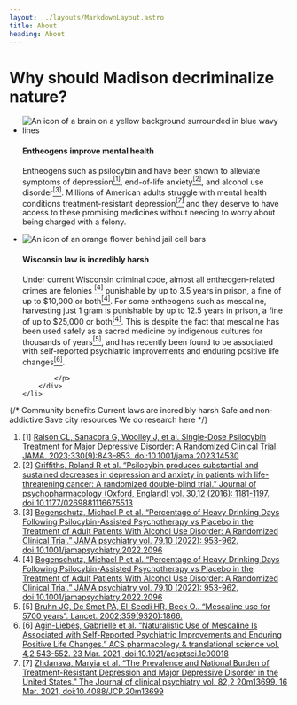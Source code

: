 ```yaml
---
layout: ../layouts/MarkdownLayout.astro
title: About
heading: About
---
```



# Why should Madison decriminalize nature?

<ul id="benefits">
    <li id="mental-health-benefits">
        <Image class="icon" src={brainIcon} alt="An icon of a brain on a yellow background surrounded in blue wavy lines"/>
        <div>
            <h4>Entheogens improve mental health</h4>
            <p>
                Entheogens such as psilocybin and have been shown to alleviate symptoms of depression<a href="#footnote-1"><sup>[1]</sup></a>,
                end-of-life anxiety<a href="#footnote-2"><sup>[2]</sup></a>, and alcohol use disorder<a href="#footnote-3"><sup>[3]</sup></a>.
                Millions of American adults struggle with mental health conditions treatment-resistant depression<a href="#footnote-7"><sup>[7]</sup></a>
                and they deserve to have access to these promising medicines without needing to worry about being charged with a felony.
            </p>
        </div>
    </li>
    <li id="current-penalties">
        <Image class="icon" src={flowerBehindBarsIcon} alt="An icon of an orange flower behind jail cell bars"/>
        <div>
            <h4>Wisconsin law is incredibly harsh</h4>
            <p>
                Under current Wisconsin criminal code, almost all entheogen-related crimes are felonies <a href="#footnote-4"><sup>[4]</sup></a>
                punishable by up to 3.5 years in prison, a fine of up to $10,000 or both<a href="#footnote-4"><sup>[4]</sup></a>.
                For some entheogens such as mescaline, harvesting just 1 gram is punishable by up to 12.5 years in prison,
                a fine of up to $25,000 or both<a href="#footnote-4"><sup>[4]</sup></a>. This is despite the fact that mescaline has been used
                safely as a sacred medicine by indigenous cultures for thousands of years<a href="#footnote-5"><sup>[5]</sup></a>,
                and has recently been found to be associated with self-reported psychiatric improvements and enduring positive
                life changes<a href="#footnote-6"><sup>[6]</sup></a>.

            </p>
        </div>
    </li>
</ul>



{/*
    Community benefits
    Current laws are incredibly harsh
    Safe and non-addictive
    Save city resources
    We do research here
*/}

<ol id="footnotes" class="text-xs">
    <li id="footnote-1">
        [1] <a href="https://jamanetwork.com/journals/jama/fullarticle/2808950">Raison CL, Sanacora G, Woolley J, et al. Single-Dose Psilocybin Treatment for Major Depressive Disorder: A Randomized Clinical Trial. JAMA. 2023;330(9):843–853. doi:10.1001/jama.2023.14530</a>
    </li>
    <li id="footnote-2">
        [2] <a href="https://pubmed.ncbi.nlm.nih.gov/34619818/">Griffiths, Roland R et al. “Psilocybin produces substantial and sustained decreases in depression and anxiety in patients with life-threatening cancer: A randomized double-blind trial.” Journal of psychopharmacology (Oxford, England) vol. 30,12 (2016): 1181-1197. doi:10.1177/0269881116675513</a>
    </li>
    <li id="footnote-3">
        [3] <a href="https://pubmed.ncbi.nlm.nih.gov/36001306/">Bogenschutz, Michael P et al. “Percentage of Heavy Drinking Days Following Psilocybin-Assisted Psychotherapy vs Placebo in the Treatment of Adult Patients With Alcohol Use Disorder: A Randomized Clinical Trial.” JAMA psychiatry vol. 79,10 (2022): 953-962. doi:10.1001/jamapsychiatry.2022.2096</a>
    </li>
    <li id="footnote-4">
        [4] <a href="https://docs.google.com/spreadsheets/d/1yqqTTEAO4hdnxKM-GBU6Djz3KkvFSwGIZDgs3fNW7wk/edit?gid=0#gid=0">Bogenschutz, Michael P et al. “Percentage of Heavy Drinking Days Following Psilocybin-Assisted Psychotherapy vs Placebo in the Treatment of Adult Patients With Alcohol Use Disorder: A Randomized Clinical Trial.” JAMA psychiatry vol. 79,10 (2022): 953-962. doi:10.1001/jamapsychiatry.2022.2096</a>
    </li>
    <li id="footnote-5">
        [5] <a href="https://www.thelancet.com/journals/lancet/article/PIIS0140-6736(02)08701-9/fulltext">Bruhn JG, De Smet PA, El-Seedi HR, Beck O.. “Mescaline use for 5700 years”. Lancet. 2002;359(9320):1866.</a>
    </li>
    <li id="footnote-6">
        [6] <a href="https://www.ncbi.nlm.nih.gov/pmc/articles/PMC8033766/">Agin-Liebes, Gabrielle et al. “Naturalistic Use of Mescaline Is Associated with Self-Reported Psychiatric Improvements and Enduring Positive Life Changes.” ACS pharmacology & translational science vol. 4,2 543-552. 23 Mar. 2021, doi:10.1021/acsptsci.1c00018</a>
    </li>
    <li id="footnote-7">
        [7] <a href="https://pubmed.ncbi.nlm.nih.gov/33989464/">Zhdanava, Maryia et al. “The Prevalence and National Burden of Treatment-Resistant Depression and Major Depressive Disorder in the United States.” The Journal of clinical psychiatry vol. 82,2 20m13699. 16 Mar. 2021, doi:10.4088/JCP.20m13699</a>
    </li>
</ol>

<style>
    {`
        .icon {
           max-width: 5em;
           padding-right: 1%;
        }

        #benefits {
            display: flex;
            flex-direction: column;
            justify-content: space-between;
        }

        #benefits li {
            display: flex;
            padding-top: 0.1rem;
            flex-direction: row;
        }

        #footnotes li {
            padding-bottom: 1em;
        }

        h1 {
            color: var(--action-color);
        }

        ul, ol {
            margin-left: 0 !important;
        }
    `}
</style>
